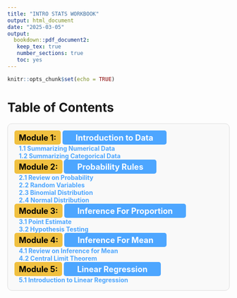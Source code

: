 ```yaml
---
title: "INTRO STATS WORKBOOK"
output: html_document
date: "2025-03-05"
output:
  bookdown::pdf_document2:
   keep_tex: true
   number_sections: true
   toc: yes
---
```


```r
knitr::opts_chunk$set(echo = TRUE)
```


# Table of Contents {.unlisted .unnumbered}

<div id="toc" style="border: 1px solid #ddd; padding: 15px; border-radius: 10px; background-color: #f9f9f9;">

  <div style="background-color: #f0c040; color: black; font-weight: bold; padding: 5px 10px; font-size: 1.3em; border-radius: 5px; display: inline-block;">Module 1:</div>
  <div style="background-color: #4da6ff; color: white; font-weight: bold; padding: 5px 30px; font-size: 1.3em; border-radius: 5px; display: inline-block;">Introduction to Data</div>
  
  <div style="padding-left: 10px;font-weight: bold;color: #4da6ff;">1.1 Summarizing Numerical Data</div>
  <div style="padding-left: 10px;font-weight: bold;font-weight: bold;color: #4da6ff;">1.2 Summarizing Categorical Data</div>

  

  <div style="background-color: #f0c040; color: black; font-weight: bold; padding: 5px 10px; font-size: 1.3em; border-radius: 5px; display: inline-block;">Module 2:</div>
  <div style="background-color: #4da6ff; color: white; font-weight: bold; padding: 5px 30px; font-size: 1.3em; border-radius: 5px; display: inline-block;">Probability Rules</div>
  
  <div style="padding-left: 10px;font-weight: bold;color: #4da6ff;">2.1 Review on Probability</div>
  <div style="padding-left: 10px;font-weight: bold;color: #4da6ff;">2.2 Random Variables</div>
  <div style="padding-left: 10px;font-weight: bold;color: #4da6ff;">2.3 Binomial Distribution</div>
  <div style="padding-left: 10px;font-weight: bold;color: #4da6ff;">2.4 Normal Distribution</div>
  

  <div style="background-color: #f0c040; color: black; font-weight: bold; padding: 5px 10px; font-size: 1.3em; border-radius: 5px; display: inline-block;">Module 3:</div>
  <div style="background-color: #4da6ff; color: white; font-weight: bold; padding: 5px 30px; font-size: 1.3em; border-radius: 5px; display: inline-block;">Inference For Proportion</div>
  
  <div style="padding-left: 10px;font-weight: bold;color: #4da6ff;">3.1 Point Estimate</div>
  <div style="padding-left: 10px;font-weight: bold;color: #4da6ff;">3.2 Hypothesis Testing</div>

  

  <div style="background-color: #f0c040; color: black; font-weight: bold; padding: 5px 10px; font-size: 1.3em; border-radius: 5px; display: inline-block;">Module 4:</div>
  <div style="background-color: #4da6ff; color: white; font-weight: bold; padding: 5px 30px; font-size: 1.3em; border-radius: 5px; display: inline-block;">Inference For Mean</div>
  
  <div style="padding-left: 10px;font-weight: bold;color: #4da6ff;">4.1 Review on Inference for Mean</div>
  <div style="padding-left: 10px;font-weight: bold;color: #4da6ff;">4.2 Central Limit Theorem</div>

  

  <div style="background-color: #f0c040; color: black; font-weight: bold; padding: 5px 10px; font-size: 1.3em; border-radius: 5px; display: inline-block;">Module 5:</div>
  <div style="background-color: #4da6ff; color: white; font-weight: bold; padding: 5px 30px; font-size: 1.3em; border-radius: 5px; display: inline-block;">Linear Regression</div>
  
  <div style="padding-left: 10px;font-weight: bold;color: #4da6ff;">5.1 Introduction to Linear Regression</div>
  

</div>